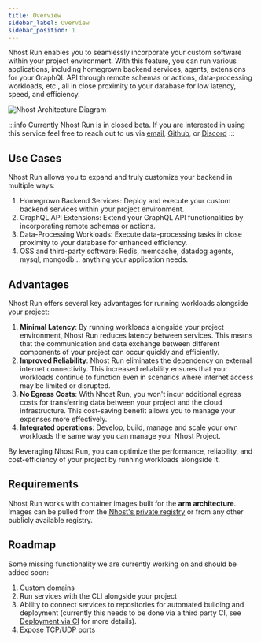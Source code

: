 ```yaml
---
title: Overview
sidebar_label: Overview
sidebar_position: 1
---
```



Nhost Run enables you to seamlessly incorporate your custom software within your project environment. With this feature, you can run various applications, including homegrown backend services, agents, extensions for your GraphQL API through remote schemas or actions, data-processing workloads, etc., all in close proximity to your database for low latency, speed, and efficiency.

![Nhost Architecture Diagram](/img/run/overview.png)

:::info
Currently Nhost Run is in closed beta. If you are interested in using this service feel free to reach out to us via [email](mailto:support@nhost.io), [Github](https://github.com/nhost/nhost/issues), or [Discord](https://discord.com/invite/9V7Qb2U)
:::

## Use Cases

Nhost Run allows you to expand and truly customize your backend in multiple ways:

1.	Homegrown Backend Services: Deploy and execute your custom backend services within your project environment.
2.	GraphQL API Extensions: Extend your GraphQL API functionalities by incorporating remote schemas or actions.
3.	Data-Processing Workloads: Execute data-processing tasks in close proximity to your database for enhanced efficiency.
4. OSS and third-party software: Redis, memcache, datadog agents, mysql, mongodb... anything your application needs.

## Advantages

Nhost Run offers several key advantages for running workloads alongside your project:

1. **Minimal Latency**: By running workloads alongside your project environment, Nhost Run reduces latency between services. This means that the communication and data exchange between different components of your project can occur quickly and efficiently.
2. **Improved Reliability**: Nhost Run eliminates the dependency on external internet connectivity. This increased reliability ensures that your workloads continue to function even in scenarios where internet access may be limited or disrupted.
3. **No Egress Costs**: With Nhost Run, you won't incur additional egress costs for transferring data between your project and the cloud infrastructure. This cost-saving benefit allows you to manage your expenses more effectively.
4. **Integrated operations**: Develop, build, manage and scale your own workloads the same way you can manage your Nhost Project.

By leveraging Nhost Run, you can optimize the performance, reliability, and cost-efficiency of your project by running workloads alongside it.

## Requirements

Nhost Run works with container images built for the **arm architecture**. Images can be pulled from the [Nhost's private registry](/run/registry) or from any other publicly available registry.

## Roadmap

Some missing functionality we are currently working on and should be added soon:

1. Custom domains
2. Run services with the CLI alongside your project
3. Ability to connect services to repositories for automated building and deployment (currently this needs to be done via a third party CI, see [Deployment via CI](/run/ci) for more details).
4. Expose TCP/UDP ports
